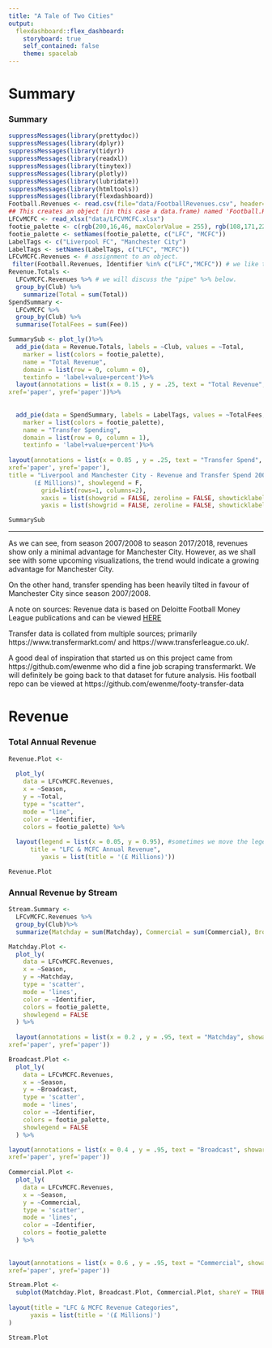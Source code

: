 ```yaml
---
title: "A Tale of Two Cities"
output: 
  flexdashboard::flex_dashboard:
    storyboard: true
    self_contained: false
    theme: spacelab
---
```


Summary {.storyboard}
=========================================

### Summary

```r
suppressMessages(library(prettydoc))
suppressMessages(library(dplyr))
suppressMessages(library(tidyr))
suppressMessages(library(readxl))
suppressMessages(library(tinytex))
suppressMessages(library(plotly))
suppressMessages(library(lubridate))
suppressMessages(library(htmltools))
suppressMessages(library(flexdashboard))
Football.Revenues <- read.csv(file="data/FootballRevenues.csv", header=TRUE, sep=",")
## This creates an object (in this case a data.frame) named 'Football.Revenues' from the csv file.
LFCvMCFC <- read_xlsx("data/LFCVMCFC.xlsx")
footie_palette <- c(rgb(200,16,46, maxColorValue = 255), rgb(108,171,221, maxColorValue = 255))
footie_palette <- setNames(footie_palette, c("LFC", "MCFC"))
LabelTags <- c("Liverpool FC", "Manchester City")
LabelTags <- setNames(LabelTags, c("LFC", "MCFC"))
LFCvMCFC.Revenues <- # assignment to an object.
 filter(Football.Revenues, Identifier %in% c("LFC","MCFC")) # we like to use %in% but there are other methods.
Revenue.Totals <-
  LFCvMCFC.Revenues %>% # we will discuss the "pipe" %>% below.
  group_by(Club) %>%
    summarize(Total = sum(Total))
SpendSummary <-
  LFCvMCFC %>%
  group_by(Club) %>%
  summarise(TotalFees = sum(Fee))

SummarySub <- plot_ly()%>%
  add_pie(data = Revenue.Totals, labels = ~Club, values = ~Total,
    marker = list(colors = footie_palette),
    name = "Total Revenue",
    domain = list(row = 0, column = 0),
    textinfo = 'label+value+percent')%>%
  layout(annotations = list(x = 0.15 , y = .25, text = "Total Revenue", showarrow = F, 
xref='paper', yref='paper'))%>%
  
  
  add_pie(data = SpendSummary, labels = LabelTags, values = ~TotalFees,
    marker = list(colors = footie_palette),
    name = "Transfer Spending",
    domain = list(row = 0, column = 1),
    textinfo = 'label+value+percent')%>%
  
layout(annotations = list(x = 0.85 , y = .25, text = "Transfer Spend", showarrow = F, 
xref='paper', yref='paper'),
title = "Liverpool and Manchester City - Revenue and Transfer Spend 2008 to 2018
       (£ Millions)", showlegend = F,
         grid=list(rows=1, columns=2),
         xaxis = list(showgrid = FALSE, zeroline = FALSE, showticklabels = FALSE),
         yaxis = list(showgrid = FALSE, zeroline = FALSE, showticklabels = FALSE))

SummarySub
```

***
As we can see, from season 2007/2008 to season 2017/2018, revenues show only a minimal advantage for Manchester City. However, as we shall see with some upcoming visualizations, the trend would indicate a growing advantage for Manchester City.

On the other hand, transfer spending has been heavily tilted in favour of Manchester City since season 2007/2008.

A note on sources:
Revenue data is based on Deloitte Football Money League publications and can be viewed [HERE](https://www2.deloitte.com/uk/en/pages/sports-business-group/articles/deloitte-football-money-league.html)

Transfer data is collated from multiple sources; primarily https://www.transfermarkt.com/ and https://www.transferleague.co.uk/.

A good deal of inspiration that started us on this project came from https://github.com/ewenme who did a fine job scraping transfermarkt. We will definitely be going back to that dataset for future analysis. His football repo can be viewed at https://github.com/ewenme/footy-transfer-data

Revenue {.storyboard}
=========================================

### Total Annual Revenue

```r
Revenue.Plot <-
  
  plot_ly(
    data = LFCvMCFC.Revenues,
    x = ~Season,
    y = ~Total,
    type = "scatter",
    mode = "line",
    color = ~Identifier,
    colors = footie_palette) %>%
  
  layout(legend = list(x = 0.05, y = 0.95), #sometimes we move the legend around
      title = "LFC & MCFC Annual Revenue",
         yaxis = list(title = '(£ Millions)'))

Revenue.Plot
```


### Annual Revenue by Stream

```r
Stream.Summary <-
  LFCvMCFC.Revenues %>%
  group_by(Club)%>%
  summarize(Matchday = sum(Matchday), Commercial = sum(Commercial), Broadcast = sum(Broadcast))

Matchday.Plot <-
  plot_ly(
    data = LFCvMCFC.Revenues,
    x = ~Season,
    y = ~Matchday,
    type = 'scatter',
    mode = 'lines',
    color = ~Identifier,
    colors = footie_palette,
    showlegend = FALSE
  ) %>%
  
  layout(annotations = list(x = 0.2 , y = .95, text = "Matchday", showarrow = F, 
xref='paper', yref='paper'))

Broadcast.Plot <-
  plot_ly(
    data = LFCvMCFC.Revenues,
    x = ~Season,
    y = ~Broadcast,
    type = 'scatter',
    mode = 'lines',
    color = ~Identifier,
    colors = footie_palette,
    showlegend = FALSE
  ) %>%

layout(annotations = list(x = 0.4 , y = .95, text = "Broadcast", showarrow = F, 
xref='paper', yref='paper'))
  
Commercial.Plot <-
  plot_ly(
    data = LFCvMCFC.Revenues,
    x = ~Season,
    y = ~Commercial,
    type = 'scatter',
    mode = 'lines',
    color = ~Identifier,
    colors = footie_palette
  ) %>%
  
  
layout(annotations = list(x = 0.6 , y = .95, text = "Commercial", showarrow = F, 
xref='paper', yref='paper'))

Stream.Plot <- 
  subplot(Matchday.Plot, Broadcast.Plot, Commercial.Plot, shareY = TRUE) %>%
 
layout(title = "LFC & MCFC Revenue Categories",
      yaxis = list(title = '(£ Millions)')
)

Stream.Plot
```

